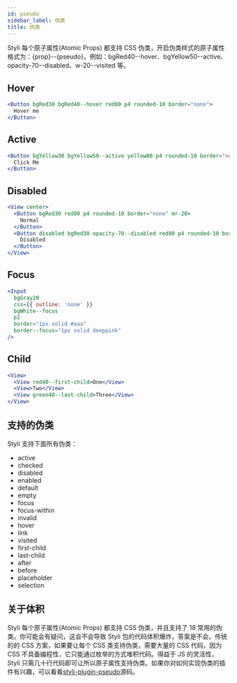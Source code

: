 ```yaml
---
id: pseudo
sidebar_label: 伪类
title: 伪类
---
```


Styli 每个原子属性(Atomic Props) 都支持 CSS 伪类，开启伪类样式的原子属性格式为：{prop}--{pseudo}，例如：bgRed40--hover、bgYellow50--active、opacity-70--disabled、w-20--visited 等。

## Hover

```jsx live
<Button bgRed30 bgRed40--hover red80 p4 rounded-10 border="none">
  Hover me
</Button>
```

## Active

```jsx live
<Button bgYellow30 bgYellow50--active yellow80 p4 rounded-10 border="none">
  Click Me
</Button>
```

## Disabled

```jsx live
<View center>
  <Button bgRed30 red80 p4 rounded-10 border="none" mr-20>
    Normal
  </Button>
  <Button disabled bgRed30 opacity-70--disabled red80 p4 rounded-10 border="none">
    Disabled
  </Button>
</View>
```

## Focus

```jsx live
<Input
  bgGray20
  css={{ outline: 'none' }}
  bgWhite--focus
  p2
  border="1px solid #aaa"
  border--focus="1px solid deeppink"
/>
```

## Child

```jsx live
<View>
  <View red40--first-child>One</View>
  <View>Two</View>
  <View green40--last-child>Three</View>
</View>
```

## 支持的伪类

Styli 支持下面所有伪类：

- active
- checked
- disabled
- enabled
- default
- empty
- focus
- focus-within
- invalid
- hover
- link
- visited
- first-child
- last-child
- after
- before
- placeholder
- selection

## 关于体积

Styli 每个原子属性(Atomic Props) 都支持 CSS 伪类，并且支持了 18 常用的伪类。你可能会有疑问，这会不会导致 Styli 包的代码体积爆炸，答案是不会。传统的的 CSS 方案，如果要让每个 CSS 类支持伪类，需要大量的 CSS 代码，因为 CSS 不具备编程性，它只能通过枚举的方式堆积代码。得益于 JS 的灵活性，Styli 只需几十行代码即可让所以原子属性支持伪类。如果你对如何实现伪类的插件有兴趣，可以看看[styli-plugin-pseudo](https://github.com/forsigner/styli/blob/master/packages/styli-plugin-pseudo/src/index.ts)源码。

